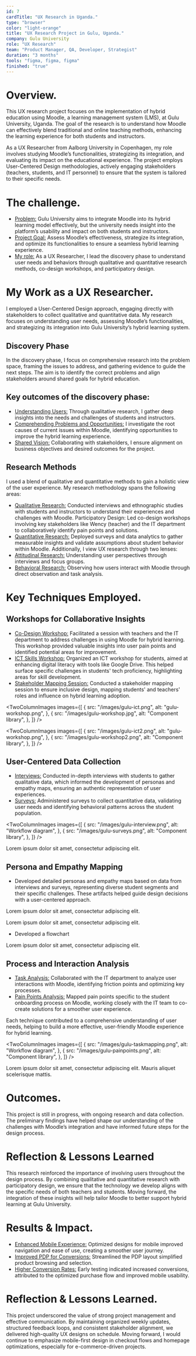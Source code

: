 ```yaml
---
id: 7
cardTitle: "UX Research in Uganda."
type: "browser"
color: "light-orange"
title: "UX Research Project in Gulu, Uganda."
company: Gulu University
role: "UX Research"
team: "Product Manager, QA, Developer, Strategist"
duration: "3 months"
tools: "figma, figma, figma"
finished: "true"
---
```


<FullWidthImage
  src="/images/gulu-main.png"
  alt="Element Bolt Dashboard Interface"
/>

# Overview.

This UX research project focuses on the implementation of hybrid education using Moodle, a learning management system (LMS), at Gulu University, Uganda. The goal of the research is to understand how Moodle can effectively blend traditional and online teaching methods, enhancing the learning experience for both students and instructors.

As a UX Researcher from Aalborg University in Copenhagen, my role involves studying Moodle’s functionalities, strategizing its integration, and evaluating its impact on the educational experience. The project employs User-Centered Design methodologies, actively engaging stakeholders (teachers, students, and IT personnel) to ensure that the system is tailored to their specific needs.

# The challenge.

- <u>Problem:</u> Gulu University aims to integrate Moodle into its hybrid learning
  model effectively, but the university needs insight into the platform’s usability
  and impact on both students and instructors.
- <u>Project Goal:</u> Assess Moodle’s effectiveness, strategize its integration,
  and optimize its functionalities to ensure a seamless hybrid learning experience.
- <u>My role:</u> As a UX Researcher, I lead the discovery phase to understand user
  needs and behaviors through qualitative and quantitative research methods, co-design
  workshops, and participatory design.

# My Work as a UX Researcher.

I employed a User-Centered Design approach, engaging directly with stakeholders to collect qualitative and quantitative data. My research focuses on understanding user needs, assessing Moodle’s functionalities, and strategizing its integration into Gulu University’s hybrid learning system.

## Discovery Phase

In the discovery phase, I focus on comprehensive research into the problem space, framing the issues to address, and gathering evidence to guide the next steps. The aim is to identify the correct problems and align stakeholders around shared goals for hybrid education.

## Key outcomes of the discovery phase:

- <u>Understanding Users:</u> Through qualitative research, I gather deep insights
  into the needs and challenges of students and instructors.
- <u>Comprehending Problems and Opportunities:</u> I investigate the root causes
  of current issues within Moodle, identifying opportunities to improve the hybrid
  learning experience.
- <u>Shared Vision:</u> Collaborating with stakeholders, I ensure alignment on business
  objectives and desired outcomes for the project.

## Research Methods

I used a blend of qualitative and quantitative methods to gain a holistic view of the user experience. My research methodology spans the following areas:

- <u>Qualitative Research:</u> Conducted interviews and ethnographic studies with
  students and instructors to understand their experiences and challenges with Moodle.
  Participatory Design: Led co-design workshops involving key stakeholders like Wency
  (teacher) and the IT department to collaboratively identify pain points and solutions.
- <u>Quantitative Research:</u> Deployed surveys and data analytics to gather measurable
  insights and validate assumptions about student behavior within Moodle. Additionally,
  I view UX research through two lenses:
- <u>Attitudinal Research:</u> Understanding user perspectives through interviews
  and focus groups.
- <u>Behavioral Research:</u> Observing how users interact with Moodle through direct
  observation and task analysis.

# Key Techniques Employed.

## Workshops for Collaborative Insights

- <u>Co-Design Workshop:</u> Facilitated a session with teachers and the IT department
  to address challenges in using Moodle for hybrid learning. This workshop provided
  valuable insights into user pain points and identified potential areas for improvement.
- <u>ICT Skills Workshop:</u> Organized an ICT workshop for students, aimed at enhancing
  digital literacy with tools like Google Drive. This helped surface specific challenges
  in students' tech proficiency, highlighting areas for skill development.
- <u>Stakeholder Mapping Session:</u> Conducted a stakeholder mapping session to
  ensure inclusive design, mapping students' and teachers' roles and influence on
  hybrid learning adoption.

<TwoColumnImages
  images={[
    {
      src: "/images/gulu-ict.png",
      alt: "gulu-workshop.png",
    },
    {
      src: "/images/gulu-workshop.jpg",
      alt: "Component library",
    },
  ]}
/>

<TwoColumnImages
  images={[
    {
      src: "/images/gulu-ict2.png",
      alt: "gulu-workshop.png",
    },
    {
      src: "/images/gulu-workshop2.png",
      alt: "Component library",
    },
  ]}
/>

## User-Centered Data Collection

- <u>Interviews:</u> Conducted in-depth interviews with students to gather qualitative
  data, which informed the development of personas and empathy maps, ensuring an
  authentic representation of user experiences.
- <u>Surveys:</u> Administered surveys to collect quantitative data, validating user
  needs and identifying behavioral patterns across the student population.

<TwoColumnImages
  images={[
    {
      src: "/images/gulu-interview.png",
      alt: "Workflow diagram",
    },
    {
      src: "/images/gulu-surveys.png",
      alt: "Component library",
    },
  ]}
/>
<Caption>Lorem ipsum dolor sit amet, consectetur adipiscing elit.</Caption>

## Persona and Empathy Mapping

- Developed detailed personas and empathy maps based on data from interviews and surveys, representing diverse student segments and their specific challenges. These artifacts helped guide design decisions with a user-centered approach.

<FullWidthImage
  src= "/images/gulu-personas.png"
  alt="Element Bolt Dashboard Interface"
/>
<Caption>
  Lorem ipsum dolor sit amet, consectetur adipiscing elit.
</Caption>

<FullWidthImage
  src= "/images/gulu-empathy.png"
  alt="Element Bolt Dashboard Interface"
/>
<Caption>
  Lorem ipsum dolor sit amet, consectetur adipiscing elit.
</Caption>

- Developed a flowchart

<FullWidthImage
  src= "/images/gulu-flowchart.png"
  alt="Element Bolt Dashboard Interface"
/>
<Caption>
  Lorem ipsum dolor sit amet, consectetur adipiscing elit.
</Caption>


## Process and Interaction Analysis

- <u>Task Analysis:</u> Collaborated with the IT department to analyze user interactions
  with Moodle, identifying friction points and optimizing key processes.
- <u>Pain Points Analysis:</u> Mapped pain points specific to the student onboarding
  process on Moodle, working closely with the IT team to co-create solutions for
  a smoother user experience.

Each technique contributed to a comprehensive understanding of user needs, helping to build a more effective, user-friendly Moodle experience for hybrid learning.

<TwoColumnImages
  images={[
    {
      src: "/images/gulu-taskmapping.png",
      alt: "Workflow diagram",
    },
    {
      src: "/images/gulu-painpoints.png",
      alt: "Component library",
    },
  ]}
/>
<Caption>
  Lorem ipsum dolor sit amet, consectetur adipiscing elit. Mauris aliquet
  scelerisque mattis.
</Caption>

# Outcomes.

This project is still in progress, with ongoing research and data collection. The preliminary findings have helped shape our understanding of the challenges with Moodle’s integration and have informed future steps for the design process.

# Reflection & Lessons Learned

This research reinforced the importance of involving users throughout the design process. By combining qualitative and quantitative research with participatory design, we ensure that the technology we develop aligns with the specific needs of both teachers and students. Moving forward, the integration of these insights will help tailor Moodle to better support hybrid learning at Gulu University.

# Results & Impact.

- <u>Enhanced Mobile Experience:</u> Optimized designs for mobile improved navigation
  and ease of use, creating a smoother user journey.
- <u>Improved PDP for Conversions:</u> Streamlined the PDP layout simplified product
  browsing and selection.
- <u>Higher Conversion Rates:</u> Early testing indicated increased conversions,
  attributed to the optimized purchase flow and improved mobile usability.

# Reflection & Lessons Learned.

This project underscored the value of strong project management and effective communication. By maintaining organized weekly updates, structured feedback loops, and consistent stakeholder alignment, we delivered high-quality UX designs on schedule. Moving forward, I would continue to emphasize mobile-first design in checkout flows and homepage optimizations, especially for e-commerce-driven projects.


